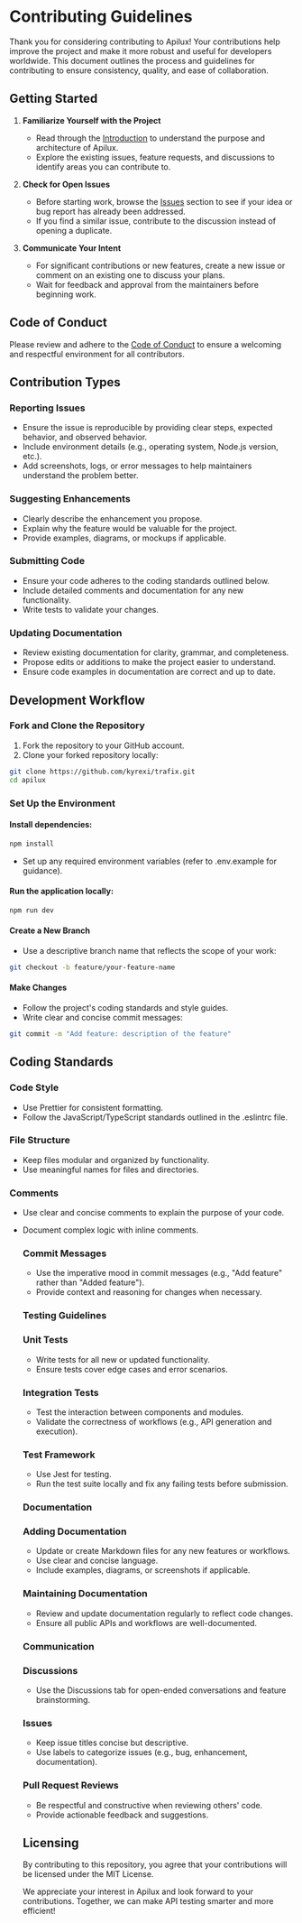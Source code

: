 # Contributing Guidelines

Thank you for considering contributing to Apilux! Your contributions help improve the project and make it more robust and useful for developers worldwide. This document outlines the process and guidelines for contributing to ensure consistency, quality, and ease of collaboration.

## Getting Started

1. **Familiarize Yourself with the Project**
   - Read through the [Introduction](/docs/introduction) to understand the purpose and architecture of Apilux.
   - Explore the existing issues, feature requests, and discussions to identify areas you can contribute to.

2. **Check for Open Issues**
   - Before starting work, browse the [Issues](https://github.com/kyrexi/trafix/issues) section to see if your idea or bug report has already been addressed.
   - If you find a similar issue, contribute to the discussion instead of opening a duplicate.

3. **Communicate Your Intent**
   - For significant contributions or new features, create a new issue or comment on an existing one to discuss your plans.
   - Wait for feedback and approval from the maintainers before beginning work.

## Code of Conduct

Please review and adhere to the [Code of Conduct](/docs/code_of_conduct) to ensure a welcoming and respectful environment for all contributors.

## Contribution Types

### Reporting Issues
- Ensure the issue is reproducible by providing clear steps, expected behavior, and observed behavior.
- Include environment details (e.g., operating system, Node.js version, etc.).
- Add screenshots, logs, or error messages to help maintainers understand the problem better.

### Suggesting Enhancements
- Clearly describe the enhancement you propose.
- Explain why the feature would be valuable for the project.
- Provide examples, diagrams, or mockups if applicable.

### Submitting Code
- Ensure your code adheres to the coding standards outlined below.
- Include detailed comments and documentation for any new functionality.
- Write tests to validate your changes.

### Updating Documentation
- Review existing documentation for clarity, grammar, and completeness.
- Propose edits or additions to make the project easier to understand.
- Ensure code examples in documentation are correct and up to date.

## Development Workflow

### Fork and Clone the Repository
1. Fork the repository to your GitHub account.
2. Clone your forked repository locally:
```bash
git clone https://github.com/kyrexi/trafix.git
cd apilux
```

### Set Up the Environment
#### Install dependencies:
```bash
npm install
````
- Set up any required environment variables (refer to .env.example for guidance).

#### Run the application locally:
```bash
npm run dev
```
#### Create a New Branch
- Use a descriptive branch name that reflects the scope of your work:
```bash
git checkout -b feature/your-feature-name
```
#### Make Changes
- Follow the project's coding standards and style guides.
- Write clear and concise commit messages:
```bash
git commit -m "Add feature: description of the feature"
```

## Coding Standards

### Code Style

- Use Prettier for consistent formatting.
- Follow the JavaScript/TypeScript standards outlined in the .eslintrc file.

### File Structure

- Keep files modular and organized by functionality.
- Use meaningful names for files and directories.

### Comments

- Use clear and concise comments to explain the purpose of your code.
- Document complex logic with inline comments.

   ### Commit Messages

   - Use the imperative mood in commit messages (e.g., "Add feature" rather than "Added feature").
   - Provide context and reasoning for changes when necessary.

   ### Testing Guidelines

   ### Unit Tests

   - Write tests for all new or updated functionality.
   - Ensure tests cover edge cases and error scenarios.

   ### Integration Tests

   - Test the interaction between components and modules.
   - Validate the correctness of workflows (e.g., API generation and execution).

   ### Test Framework

   - Use Jest for testing.
   - Run the test suite locally and fix any failing tests before submission.

   ### Documentation

   ### Adding Documentation

   - Update or create Markdown files for any new features or workflows.
   - Use clear and concise language.
   - Include examples, diagrams, or screenshots if applicable.

   ### Maintaining Documentation

   - Review and update documentation regularly to reflect code changes.
   - Ensure all public APIs and workflows are well-documented.

   ### Communication

   ### Discussions

   - Use the Discussions tab for open-ended conversations and feature brainstorming.

   ### Issues

   - Keep issue titles concise but descriptive.
   - Use labels to categorize issues (e.g., bug, enhancement, documentation).

   ### Pull Request Reviews

   - Be respectful and constructive when reviewing others' code.
   - Provide actionable feedback and suggestions.

   ## Licensing

   By contributing to this repository, you agree that your contributions will be licensed under the MIT License.

   We appreciate your interest in Apilux and look forward to your contributions. Together, we can make API testing smarter and more efficient!